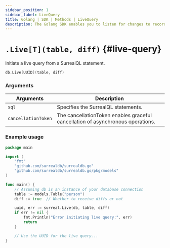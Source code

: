 ```yaml
---
sidebar_position: 1
sidebar_label: LiveQuery
title: Golang | SDK | Methods | LiveQuery
description: The Golang SDK enables you to listen for changes to records in a table.
---
```



# `.Live[T](table, diff)` {#live-query}

Initiate a live query from a SurrealQL statement.

```go title="Method Syntax"
db.Live[UUID](table, diff)

```

### Arguments

<table>
    <thead>
        <tr>
            <th colspan="2" scope="col">Arguments</th>
            <th colspan="2" scope="col">Description</th>
        </tr>
    </thead>  
    <tbody>
        <tr>
            <td colspan="2" scope="col" scope="row" data-label="Arguments">
                <code>sql</code>
                <Label label="required" />
            </td>
            <td colspan="2" scope="col" scope="row" data-label="Description">
                Specifies the SurrealQL statements.
            </td>
        </tr>
        <tr>
            <td colspan="2" scope="col" scope="row" data-label="Arguments">
                <code>cancellationToken</code>
                <Label label="optional" />
            </td>
            <td colspan="2" scope="col" scope="row" data-label="Description">
                The cancellationToken enables graceful cancellation of asynchronous operations.
            </td>
        </tr>
    </tbody>
</table>

### Example usage

```go
package main

import (
	"fmt"
	"github.com/surrealdb/surrealdb.go"
	"github.com/surrealdb/surrealdb.go/pkg/models"
)

func main() {
	// Assuming db is an instance of your database connection
	table := models.Table("person")
	diff := true  // Whether to receive diffs or not

	uuid, err := surreal.Live(db, table, diff)
	if err != nil {
		fmt.Println("Error initiating live query:", err)
		return
	}

	// Use the UUID for the live query...
}